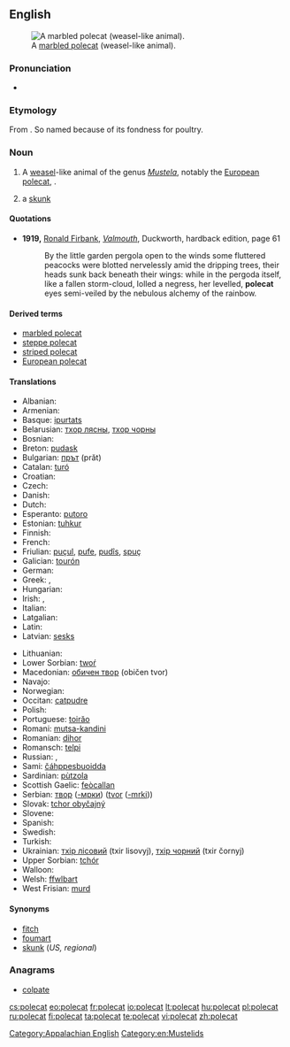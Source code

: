==English==
[[Image:Marbled polecat.jpg|thumb|right|A [[marbled polecat]] (weasel-like animal).]]

===Pronunciation===
* {{IPA|/ˈpɔlkæt/}}

===Etymology===
From {{etyl|frm}} {{term|pole||hen|lang=frm}} {{compound||cat}}. So named because of its fondness for poultry.
{{wikipedia}}

===Noun===
{{en-noun}}

# A [[weasel]]-like animal of the genus ''[[Mustela]]'', notably the [[European polecat]], {{spelink|Mustela putorius}}.
# {{US|dialect}} a [[skunk]]

====Quotations====
* '''1919,''' [[w:Ronald Firbank|Ronald Firbank]], ''[[w:Valmouth|Valmouth]]'', Duckworth, hardback edition, page 61
*: By the little garden pergola open to the winds some fluttered peacocks were blotted nervelessly amid the dripping trees, their heads sunk back beneath their wings: while in the pergoda itself, like a fallen storm-cloud, lolled a negress, her levelled, '''polecat''' eyes semi-veiled by the nebulous alchemy of the rainbow.

====Derived terms====
* [[marbled polecat]]
* [[steppe polecat]]
* [[striped polecat]]
* [[European polecat]]

====Translations====
{{trans-top|''Mustela putorius''}}
* Albanian: {{t-|sq|qelbësi|xs=Albanian}}
* Armenian: {{t-|hy|ժանտաքիս|tr=žantak'is}}
* Basque: [[ipurtats]]
* Belarusian: [[тхор лясны]], [[тхор чорны]]
* Bosnian: {{t-|bs|tvor|m}}
* Breton: [[pudask]]
* Bulgarian: [[прът]] (prăt)
* Catalan: [[turó]]
* Croatian: {{t+|hr|tvor}}
* Czech: {{t+|cs|tchoř|m}}
* Danish: {{t-|da|ilder}}
* Dutch: {{t+|nl|bunzing|m}}
* Esperanto: [[putoro]]
* Estonian: [[tuhkur]]
* Finnish: {{t+|fi|hilleri}}
* French: {{t+|fr|putois|m}}
* Friulian: [[puçul]], [[pufe]], [[pudîs]], [[spuç]]
* Galician: [[tourón]]
* German: {{t+|de|Iltis|m}}
* Greek: {{t-|el|οζοϊκτίς}}, {{t-|el|βρωμοκούναβο}}
* Hungarian: {{t+|hu|görény}}
* Irish: {{t-|ga|cat coille|m}}, {{t-|ga|toghán|m}}
* Italian: {{t-|it|puzzola|f}}
* Latgalian: {{tø|ltg|saskys|m}}
* Latin: {{t-|la|mustella}}
* Latvian: [[sesks]]
{{trans-mid}}
* Lithuanian: {{t+|lt|šeškas|xs=Lithuanian}}
* Lower Sorbian: [[twoŕ]]
* Macedonian: [[обичен твор]] (običen tvor)
* Navajo: {{tø|nv|tó wónaanídę́ę́ʼ dlǫ́ʼii}}
* Norwegian: {{t-|no|ilder}}
* Occitan: [[catpudre]]
* Polish: {{t+|pl|tchórz}}
* Portuguese: [[toirăo]]
* Romani: [[mutsa-kandini]] {{f}}
* Romanian: [[dihor]]
* Romansch: [[telpi]]
* Russian: {{t+|ru|хорёк|tr=xorjók|m}}, {{t+|ru|хорь|m|tr=xor'}}
* Sami: [[čáhppesbuoidda]]
* Sardinian: [[pùtzola]]
* Scottish Gaelic: [[feòcallan]]
* Serbian: [[твор]] ([[-мрки]]) ([[tvor]] ([[-mrki]]))
* Slovak: [[tchor obyčajný]]
* Slovene: {{t+|sl|dihur|m}}
* Spanish: {{t-|es|turón|m}}
* Swedish: {{t+|sv|iller}}
* Turkish: {{t+|tr|kokarca}}
* Ukrainian: [[тхiр лiсовий]] (txir lisovyj), [[тхiр чорний]] (txir čornyj)
* Upper Sorbian: [[tchór]]
* Walloon: {{t+|wa|vexhåd|xs=Walloon}}
* Welsh: [[ffwlbart]]
* West Frisian: [[murd]]
{{trans-bottom}}

{{trans-see|skunk}}

====Synonyms====
* [[fitch]]
* [[foumart]]
* [[skunk]] (''US, regional'')

===Anagrams===
* [[colpate#English|colpate]]

[[Category:Appalachian English]]
[[Category:en:Mustelids]]

[[cs:polecat]]
[[eo:polecat]]
[[fr:polecat]]
[[io:polecat]]
[[lt:polecat]]
[[hu:polecat]]
[[pl:polecat]]
[[ru:polecat]]
[[fi:polecat]]
[[ta:polecat]]
[[te:polecat]]
[[vi:polecat]]
[[zh:polecat]]